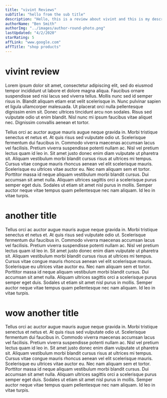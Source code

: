 ```yaml
---
title: "vivint Reviews"
subTitle: "hello from the sub title"
description: "Hello, this is a review about vivint and this is my description"
authorName: "Ben Smith"
authorImg: "../images/author-round-photo.png"
lastUpdated: "4/2/2020"
starRating: 5
affLink: "www.google.com"
affTitle: "shop products"
---
```


# vivint review

Lorem ipsum dolor sit amet, consectetur adipiscing elit, sed do eiusmod tempor incididunt ut labore et dolore magna aliqua. Faucibus ornare suspendisse sed nisi lacus sed viverra tellus. Mollis nunc sed id semper risus in. Blandit aliquam etiam erat velit scelerisque in. Nunc pulvinar sapien et ligula ullamcorper malesuada. Ut placerat orci nulla pellentesque dignissim enim sit. Donec ultrices tincidunt arcu non sodales. Risus sed vulputate odio ut enim blandit. Nisl nunc mi ipsum faucibus vitae aliquet nec. Dignissim convallis aenean et tortor.

Tellus orci ac auctor augue mauris augue neque gravida in. Morbi tristique senectus et netus et. At quis risus sed vulputate odio ut. Scelerisque fermentum dui faucibus in. Commodo viverra maecenas accumsan lacus vel facilisis. Pretium viverra suspendisse potenti nullam ac. Nisl vel pretium lectus quam id leo in. Sit amet justo donec enim diam vulputate ut pharetra sit. Aliquam vestibulum morbi blandit cursus risus at ultrices mi tempus. Cursus vitae congue mauris rhoncus aenean vel elit scelerisque mauris. Scelerisque eu ultrices vitae auctor eu. Nec nam aliquam sem et tortor. Porttitor massa id neque aliquam vestibulum morbi blandit cursus. Dui accumsan sit amet nulla. Aliquam ultrices sagittis orci a scelerisque purus semper eget duis. Sodales ut etiam sit amet nisl purus in mollis. Semper auctor neque vitae tempus quam pellentesque nec nam aliquam. Id leo in vitae turpis.

# another title

Tellus orci ac auctor augue mauris augue neque gravida in. Morbi tristique senectus et netus et. At quis risus sed vulputate odio ut. Scelerisque fermentum dui faucibus in. Commodo viverra maecenas accumsan lacus vel facilisis. Pretium viverra suspendisse potenti nullam ac. Nisl vel pretium lectus quam id leo in. Sit amet justo donec enim diam vulputate ut pharetra sit. Aliquam vestibulum morbi blandit cursus risus at ultrices mi tempus. Cursus vitae congue mauris rhoncus aenean vel elit scelerisque mauris. Scelerisque eu ultrices vitae auctor eu. Nec nam aliquam sem et tortor. Porttitor massa id neque aliquam vestibulum morbi blandit cursus. Dui accumsan sit amet nulla. Aliquam ultrices sagittis orci a scelerisque purus semper eget duis. Sodales ut etiam sit amet nisl purus in mollis. Semper auctor neque vitae tempus quam pellentesque nec nam aliquam. Id leo in vitae turpis.

# wow another title

Tellus orci ac auctor augue mauris augue neque gravida in. Morbi tristique senectus et netus et. At quis risus sed vulputate odio ut. Scelerisque fermentum dui faucibus in. Commodo viverra maecenas accumsan lacus vel facilisis. Pretium viverra suspendisse potenti nullam ac. Nisl vel pretium lectus quam id leo in. Sit amet justo donec enim diam vulputate ut pharetra sit. Aliquam vestibulum morbi blandit cursus risus at ultrices mi tempus. Cursus vitae congue mauris rhoncus aenean vel elit scelerisque mauris. Scelerisque eu ultrices vitae auctor eu. Nec nam aliquam sem et tortor. Porttitor massa id neque aliquam vestibulum morbi blandit cursus. Dui accumsan sit amet nulla. Aliquam ultrices sagittis orci a scelerisque purus semper eget duis. Sodales ut etiam sit amet nisl purus in mollis. Semper auctor neque vitae tempus quam pellentesque nec nam aliquam. Id leo in vitae turpis.
